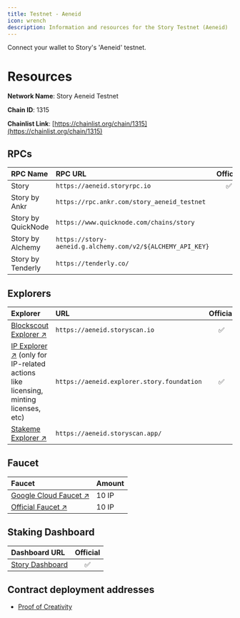```yaml
---
title: Testnet - Aeneid 
icon: wrench
description: Information and resources for the Story Testnet (Aeneid)
---
```


<CardGroup cols={1}>
  <Card title="Connect to 'Aeneid' Testnet" href="https://chainid.network/chain/1315/" icon="house">
    Connect your wallet to Story's 'Aeneid' testnet.
  </Card>
</CardGroup>


# Resources

**Network Name**: Story Aeneid Testnet

**Chain ID**: 1315

**Chainlist Link**: [https://chainlist.org/chain/1315](https://chainlist.org/chain/1315)

## RPCs

| RPC Name           | RPC URL                                                    | Official |
| :----------------- | :--------------------------------------------------------- | :------: |
| Story              | `https://aeneid.storyrpc.io`                               |    ✅    |
| Story by Ankr      | `https://rpc.ankr.com/story_aeneid_testnet`                |          |
| Story by QuickNode | `https://www.quicknode.com/chains/story`                   |          |
| Story by Alchemy   | `https://story-aeneid.g.alchemy.com/v2/${ALCHEMY_API_KEY}` |          |
| Story by Tenderly  | `https://tenderly.co/`                                     |          |

## Explorers

| Explorer                                                                                                                       | URL                                        | Official |
| :----------------------------------------------------------------------------------------------------------------------------- | :----------------------------------------- | :------: |
| [Blockscout Explorer ↗️](https://aeneid.storyscan.io)                                                                          | `https://aeneid.storyscan.io`              |    ✅    |
| [IP Explorer ↗️](https://aeneid.explorer.story.foundation) (only for IP-related actions like licensing, minting licenses, etc) | `https://aeneid.explorer.story.foundation` |    ✅    |
| [Stakeme Explorer ↗️](https://aeneid.storyscan.app/)                                                                           | `https://aeneid.storyscan.app/`            |          |

## Faucet

| Faucet                                                                                  | Amount |
| :-------------------------------------------------------------------------------------- | :----- |
| [Google Cloud Faucet ↗️](https://cloud.google.com/application/web3/faucet/story/aeneid) | 10 IP  |
| [Official Faucet ↗️](https://aeneid.faucet.story.foundation/)                           | 10 IP  |

## Staking Dashboard

| Dashboard URL                                               | Official |
| :---------------------------------------------------------- | :------: |
| [Story Dashboard](https://aeneid.staking.story.foundation/) |    ✅    |

## Contract deployment addresses

- [Proof of Creativity](/developers/deployed-smart-contracts)
